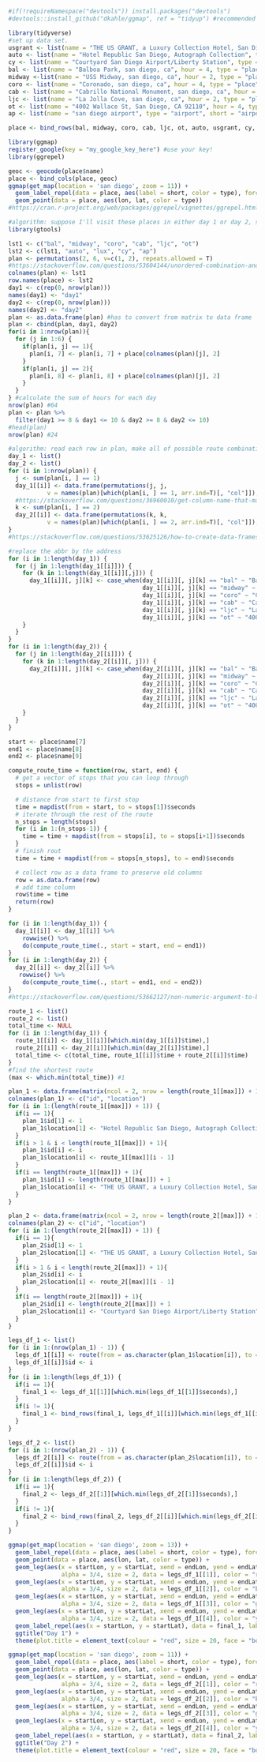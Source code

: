 ```r
#if(!requireNamespace("devtools")) install.packages("devtools")
#devtools::install_github("dkahle/ggmap", ref = "tidyup") #recommended way to install ggmap package
```

```r
library(tidyverse)
#set up data set. 
usgrant <- list(name = "THE US GRANT, a Luxury Collection Hotel, San Diego", type = "hotel", short = "Luxury Collection")
auto <- list(name = "Hotel Republic San Diego, Autograph Collection", type = "hotel", short = "Autograph Collection")
cy <- list(name = "Courtyard San Diego Airport/Liberty Station", type = "hotel", short = "Courtyard")
bal <- list(name = "Balboa Park, san diego, ca", hour = 4, type = "place", short = "Balboa Park", abbr = "bal")
midway <-list(name = "USS Midway, san diego, ca", hour = 2, type = "place", short = "USS Midway", abbr = "midway")
coro <- list(name = "Coronado, san diego, ca", hour = 4, type = "place", short = "Coronado", abbr = "coro")
cab <- list(name = "Cabrillo National Monument, san diego, ca", hour = 2, type = "place", short = "Cabrillo", abbr = "cab")
ljc <- list(name = "La Jolla Cove, san diego, ca", hour = 2, type = "place", short = "La Jolla", abbr = "ljc")
ot <- list(name = "4002 Wallace St, San Diego, CA 92110", hour = 4, type = "place", short = "Old Town", abbr = "ot") #Old Town
ap <- list(name = "san diego airport", type = "airport", short = "airport")

place <- bind_rows(bal, midway, coro, cab, ljc, ot, auto, usgrant, cy, ap)
```

```r
library(ggmap)
register_google(key = "my_google_key_here") #use your key!
library(ggrepel)

geoc <- geocode(place$name)
place <- bind_cols(place, geoc)
ggmap(get_map(location = 'san diego', zoom = 11)) +
  geom_label_repel(data = place, aes(label = short, color = type), force = 8, nudge_x = 1) +
  geom_point(data = place, aes(lon, lat, color = type))
#https://cran.r-project.org/web/packages/ggrepel/vignettes/ggrepel.html
```

```r
#algorithm: suppose I'll visit these places in either day 1 or day 2, so set the value of these places either 1 or 2. Permutate to get the combination of visit plan, if the value of a place is 1, retrieve the visiting hours from "place" matrix. Sum up the hours, it is the hours I will use in a day. Filter out the hours more than 10 or less than 8, the remainings are feasible plans. 
library(gtools)

lst1 <- c("bal", "midway", "coro", "cab", "ljc", "ot")
lst2 <- c(lst1, "auto", "lux", "cy", "ap")
plan <- permutations(2, 6, v=c(1, 2), repeats.allowed = T)
#https://stackoverflow.com/questions/53604144/unordered-combination-and-store-the-result-in-a-matrix-in-r
colnames(plan) <- lst1
row.names(place) <- lst2
day1 <- c(rep(0, nrow(plan)))
names(day1) <- "day1"
day2 <- c(rep(0, nrow(plan)))
names(day2) <- "day2"
plan <- as.data.frame(plan) #has to convert from matrix to data frame
plan <- cbind(plan, day1, day2)
for(i in 1:nrow(plan)){
  for (j in 1:6) {
    if(plan[i, j] == 1){
      plan[i, 7] <- plan[i, 7] + place[colnames(plan)[j], 2]
    }
    if(plan[i, j] == 2){
      plan[i, 8] <- plan[i, 8] + place[colnames(plan)[j], 2]
    }
  }
} #calculate the sum of hours for each day
nrow(plan) #64
plan <- plan %>%
  filter(day1 >= 8 & day1 <= 10 & day2 >= 8 & day2 <= 10)
#head(plan)
nrow(plan) #24
```

```r
#algorithm: read each row in plan, make all of possible route combinations for each day.
day_1 <- list()
day_2 <- list()
for (i in 1:nrow(plan)) {
  j <- sum(plan[i, ] == 1)
  day_1[[i]] <- data.frame(permutations(j, j, 
           v = names(plan)[which(plan[i, ] == 1, arr.ind=T)[, "col"]]), stringsAsFactors = FALSE)
  #https://stackoverflow.com/questions/36960010/get-column-name-that-matches-specific-row-value-in-dataframe
  k <- sum(plan[i, ] == 2)
  day_2[[i]] <- data.frame(permutations(k, k, 
           v = names(plan)[which(plan[i, ] == 2, arr.ind=T)[, "col"]]), stringsAsFactors = FALSE)
}
#https://stackoverflow.com/questions/53625126/how-to-create-data-frames-not-just-one-at-once-in-r
```

```r
#replace the abbr by the address
for (i in 1:length(day_1)) {
  for (j in 1:length(day_1[[i]])) {
    for (k in 1:length(day_1[[i]][,j])) {
      day_1[[i]][, j][k] <- case_when(day_1[[i]][, j][k] == "bal" ~ "Balboa Park, san diego, ca",
                                      day_1[[i]][, j][k] == "midway" ~ "USS Midway, san diego, ca",
                                      day_1[[i]][, j][k] == "coro" ~ "Coronado, san diego, ca",
                                      day_1[[i]][, j][k] == "cab" ~ "Cabrillo National Monument, san diego, ca",
                                      day_1[[i]][, j][k] == "ljc" ~ "La Jolla Cove, san diego, ca",
                                      day_1[[i]][, j][k] == "ot" ~ "4002 Wallace St, San Diego, CA 92110")
    }
  }
}
for (i in 1:length(day_2)) {
  for (j in 1:length(day_2[[i]])) {
    for (k in 1:length(day_2[[i]][, j])) {
      day_2[[i]][, j][k] <- case_when(day_2[[i]][, j][k] == "bal" ~ "Balboa Park, san diego, ca",
                                      day_2[[i]][, j][k] == "midway" ~ "USS Midway, san diego, ca",
                                      day_2[[i]][, j][k] == "coro" ~ "Coronado, san diego, ca",
                                      day_2[[i]][, j][k] == "cab" ~ "Cabrillo National Monument, san diego, ca",
                                      day_2[[i]][, j][k] == "ljc" ~ "La Jolla Cove, san diego, ca",
                                      day_2[[i]][, j][k] == "ot" ~ "4002 Wallace St, San Diego, CA 92110")
    }
  }
}
```

```r
start <- place$name[7]
end1 <- place$name[8]
end2 <- place$name[9]

compute_route_time = function(row, start, end) {
  # get a vector of stops that you can loop through
  stops = unlist(row)

  # distance from start to first stop
  time = mapdist(from = start, to = stops[1])$seconds
  # iterate through the rest of the route
  n_stops = length(stops)
  for (i in 1:(n_stops-1)) {
    time = time + mapdist(from = stops[i], to = stops[i+1])$seconds
  }
  # finish rout
  time = time + mapdist(from = stops[n_stops], to = end)$seconds

  # collect row as a data frame to preserve old columns
  row = as.data.frame(row)
  # add time column
  row$time = time
  return(row)
}

for (i in 1:length(day_1)) {
  day_1[[i]] <- day_1[[i]] %>%
    rowwise() %>%
    do(compute_route_time(., start = start, end = end1))
}
for (i in 1:length(day_2)) {
  day_2[[i]] <- day_2[[i]] %>%
   rowwise() %>%
    do(compute_route_time(., start = end1, end = end2))
}
#https://stackoverflow.com/questions/53662127/non-numeric-argument-to-binary-operator-in-ggmap
```

```r
route_1 <- list()
route_2 <- list()
total_time <- NULL
for (i in 1:length(day_1)) {
  route_1[[i]] <- day_1[[i]][which.min(day_1[[i]]$time),]
  route_2[[i]] <- day_2[[i]][which.min(day_2[[i]]$time),]
  total_time <- c(total_time, route_1[[i]]$time + route_2[[i]]$time)
}
#find the shortest route
(max <- which.min(total_time)) #1

plan_1 <- data.frame(matrix(ncol = 2, nrow = length(route_1[[max]]) + 1))
colnames(plan_1) <- c("id", "location")
for (i in 1:(length(route_1[[max]]) + 1)) {
  if(i == 1){
    plan_1$id[1] <- 1
    plan_1$location[1] <- "Hotel Republic San Diego, Autograph Collection"
  }
  if(i > 1 & i < length(route_1[[max]]) + 1){
    plan_1$id[i] <- i
    plan_1$location[i] <- route_1[[max]][i - 1]
  }
  if(i == length(route_1[[max]]) + 1){
    plan_1$id[i] <- length(route_1[[max]]) + 1
    plan_1$location[i] <- "THE US GRANT, a Luxury Collection Hotel, San Diego"
  }
}

plan_2 <- data.frame(matrix(ncol = 2, nrow = length(route_2[[max]]) + 1))
colnames(plan_2) <- c("id", "location")
for (i in 1:(length(route_2[[max]]) + 1)) {
  if(i == 1){
    plan_2$id[1] <- 1
    plan_2$location[1] <- "THE US GRANT, a Luxury Collection Hotel, San Diego"
  }
  if(i > 1 & i < length(route_2[[max]]) + 1){
    plan_2$id[i] <- i
    plan_2$location[i] <- route_2[[max]][i - 1]
  }
  if(i == length(route_2[[max]]) + 1){
    plan_2$id[i] <- length(route_2[[max]]) + 1
    plan_2$location[i] <- "Courtyard San Diego Airport/Liberty Station"
  }
}
```

```r
legs_df_1 <- list()
for (i in 1:(nrow(plan_1) - 1)) {
  legs_df_1[[i]] <- route(from = as.character(plan_1$location[i]), to = as.character(plan_1$location[i + 1]), alternatives = FALSE, mode = "driving", structure = "leg")
  legs_df_1[[i]]$id <- i
}
for (i in 1:length(legs_df_1)) {
  if(i == 1){
    final_1 <- legs_df_1[[1]][which.min(legs_df_1[[1]]$seconds),]
  }
  if(i != 1){
    final_1 <- bind_rows(final_1, legs_df_1[[i]][which.min(legs_df_1[[i]]$seconds),])
  }
}

legs_df_2 <- list()
for (i in 1:(nrow(plan_2) - 1)) {
  legs_df_2[[i]] <- route(from = as.character(plan_2$location[i]), to = as.character(plan_2$location[i + 1]), alternatives = FALSE, mode = "driving", structure = "leg")
  legs_df_2[[i]]$id <- i
}
for (i in 1:length(legs_df_2)) {
  if(i == 1){
    final_2 <- legs_df_2[[1]][which.min(legs_df_2[[1]]$seconds),]
  }
  if(i != 1){
    final_2 <- bind_rows(final_2, legs_df_2[[i]][which.min(legs_df_2[[i]]$seconds),])
  }
}

```

```r
ggmap(get_map(location = 'san diego', zoom = 13)) +
  geom_label_repel(data = place, aes(label = short, color = type), force = 5, nudge_x = 1) +
  geom_point(data = place, aes(lon, lat, color = type)) +
  geom_leg(aes(x = startLon, y = startLat, xend = endLon, yend = endLat),
               alpha = 3/4, size = 2, data = legs_df_1[[1]], color = "red") +
  geom_leg(aes(x = startLon, y = startLat, xend = endLon, yend = endLat),
               alpha = 3/4, size = 2, data = legs_df_1[[2]], color = "blue") +
  geom_leg(aes(x = startLon, y = startLat, xend = endLon, yend = endLat),
               alpha = 3/4, size = 2, data = legs_df_1[[3]], color = "green") +
  geom_leg(aes(x = startLon, y = startLat, xend = endLon, yend = endLat),
               alpha = 3/4, size = 2, data = legs_df_1[[4]], color = "yellow") +
  geom_label_repel(aes(x = startLon, y = startLat), data = final_1, label = final_1$id) +
  ggtitle("Day 1") +
  theme(plot.title = element_text(colour = "red", size = 20, face = "bold"))

ggmap(get_map(location = 'san diego', zoom = 11)) +
  geom_label_repel(data = place, aes(label = short, color = type), force = 5, nudge_x = 1) +
  geom_point(data = place, aes(lon, lat, color = type)) +
  geom_leg(aes(x = startLon, y = startLat, xend = endLon, yend = endLat),
               alpha = 3/4, size = 2, data = legs_df_2[[1]], color = "red") +
  geom_leg(aes(x = startLon, y = startLat, xend = endLon, yend = endLat),
               alpha = 3/4, size = 2, data = legs_df_2[[2]], color = "blue") +
  geom_leg(aes(x = startLon, y = startLat, xend = endLon, yend = endLat),
               alpha = 3/4, size = 2, data = legs_df_2[[3]], color = "green") +
  geom_leg(aes(x = startLon, y = startLat, xend = endLon, yend = endLat),
               alpha = 3/4, size = 2, data = legs_df_2[[4]], color = "yellow") +
  geom_label_repel(aes(x = startLon, y = startLat), data = final_2, label = final_2$id) +
  ggtitle("Day 2") +
  theme(plot.title = element_text(colour = "red", size = 20, face = "bold"))
```

